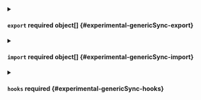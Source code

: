 

<PartialVersion />



<details className="config-field" data-expandable="true">
<summary>

#### `export` <span className="config-field-required" data-required="false">required</span> <span className="config-field-type">object[]</span> <span className="config-field-default"></span> <span className="config-field-enum"></span> {#experimental-genericSync-export}



</summary>

<PartialExportreference />


</details>



<details className="config-field" data-expandable="true">
<summary>

#### `import` <span className="config-field-required" data-required="false">required</span> <span className="config-field-type">object[]</span> <span className="config-field-default"></span> <span className="config-field-enum"></span> {#experimental-genericSync-import}



</summary>

<PartialImportreference />


</details>



<details className="config-field" data-expandable="true">
<summary>

#### `hooks` <span className="config-field-required" data-required="false">required</span> <span className="config-field-type"></span> <span className="config-field-default"></span> <span className="config-field-enum"></span> {#experimental-genericSync-hooks}



</summary>

<PartialHooksreference />


</details>

